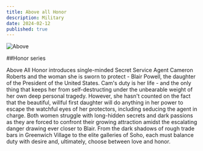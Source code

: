```yaml
---
title: Above all Honor
description: Military
date: 2024-02-12
published: true
---
```


![Above](/img/aboveallhonor.jpg)


##Honor series

Above All Honor introduces single-minded Secret Service Agent Cameron Roberts and the woman she is sworn to protect - Blair Powell, the daughter of the President of the United States. Cam's duty is her life - and the only thing that keeps her from self-destructing under the unbearable weight of her own deep personal tragedy. However, she hasn't counted on the fact that the beautiful, willful first daughter will do anything in her power to escape the watchful eyes of her protectors, including seducing the agent in charge. Both women struggle with long-hidden secrets and dark passions as they are forced to confront their growing attraction amidst the escalating danger drawing ever closer to Blair. From the dark shadows of rough trade bars in Greenwich Village to the elite galleries of Soho, each must balance duty with desire and, ultimately, choose between love and honor.